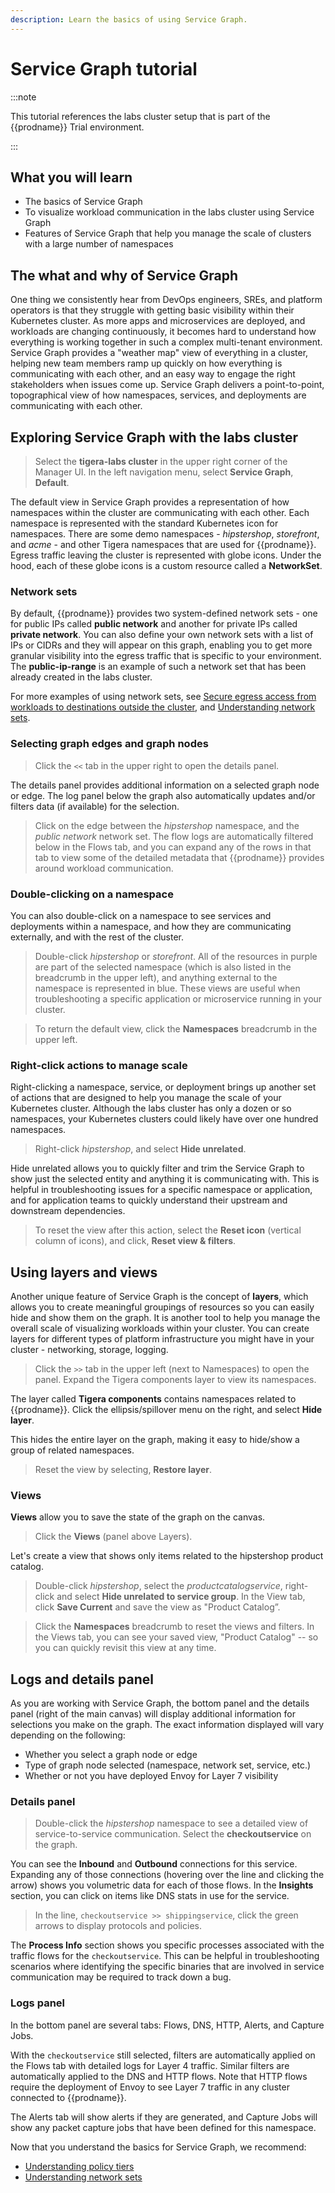 ```yaml
---
description: Learn the basics of using Service Graph.
---
```


# Service Graph tutorial

:::note

This tutorial references the labs cluster setup that is part of the {{prodname}} Trial environment.

:::

## What you will learn

- The basics of Service Graph
- To visualize workload communication in the labs cluster using Service Graph
- Features of Service Graph that help you manage the scale of clusters with a large number of namespaces

## The what and why of Service Graph

One thing we consistently hear from DevOps engineers, SREs, and platform operators is that they struggle with getting basic visibility within their Kubernetes cluster. As more apps and microservices are deployed, and workloads are changing continuously, it becomes hard to understand how everything is working together in such a complex multi-tenant environment. Service Graph provides a "weather map" view of everything in a cluster, helping new team members ramp up quickly on how everything is communicating with each other, and an easy way to engage the right stakeholders when issues come up. Service Graph delivers a point-to-point, topographical view of how namespaces, services, and deployments are communicating with each other.

## Exploring Service Graph with the labs cluster

> Select the **tigera-labs cluster** in the upper right corner of the Manager UI.
> In the left navigation menu, select **Service Graph**, **Default**.

The default view in Service Graph provides a representation of how namespaces within the cluster are communicating with each other. Each namespace is represented with the standard Kubernetes icon for namespaces. There are some demo namespaces - _hipstershop_, _storefront_, and _acme_ - and other Tigera namespaces that are used for {{prodname}}. Egress traffic leaving the cluster is represented with globe icons. Under the hood, each of these globe icons is a custom resource called a **NetworkSet**.

### Network sets

By default, {{prodname}} provides two system-defined network sets - one for public IPs called **public network** and another for private IPs called **private network**. You can also define your own network sets with a list of IPs or CIDRs and they will appear on this graph, enabling you to get more granular visibility into the egress traffic that is specific to your environment. The **public-ip-range** is an example of such a network set that has been already created in the labs cluster.

For more examples of using network sets, see [Secure egress access from workloads to destinations outside the cluster](/tutorials/applications/egress-controls/), and [Understanding network sets](/tutorials/calico-cloud-features/networksets/).

### Selecting graph edges and graph nodes

> Click the `<<` tab in the upper right to open the details panel.

The details panel provides additional information on a selected graph node or edge. The log panel below the graph also automatically updates and/or filters data (if available) for the selection.

> Click on the edge between the _hipstershop_ namespace, and the _public network_ network set. The flow logs are automatically filtered below in the Flows tab, and you can expand any of the rows in that tab to view some of the detailed metadata that {{prodname}} provides around workload communication.

### Double-clicking on a namespace

You can also double-click on a namespace to see services and deployments within a namespace, and how they are communicating externally, and with the rest of the cluster.

> Double-click _hipstershop_ or _storefront_. All of the resources in purple are part of the selected namespace (which is also listed in the breadcrumb in the upper left), and anything external to the namespace is represented in blue. These views are useful when troubleshooting a specific application or microservice running in your cluster.

> To return the default view, click the **Namespaces** breadcrumb in the upper left.

### Right-click actions to manage scale

Right-clicking a namespace, service, or deployment brings up another set of actions that are designed to help you manage the scale of your Kubernetes cluster. Although the labs cluster has only a dozen or so namespaces, your Kubernetes clusters could likely have over one hundred namespaces.

> Right-click _hipstershop_, and select **Hide unrelated**.

Hide unrelated allows you to quickly filter and trim the Service Graph to show just the selected entity and anything it is communicating with. This is helpful in troubleshooting issues for a specific namespace or application, and for application teams to quickly understand their upstream and downstream dependencies.

> To reset the view after this action, select the **Reset icon** (vertical column of icons), and click, **Reset view & filters**.

## Using layers and views

Another unique feature of Service Graph is the concept of **layers**, which allows you to create meaningful groupings of resources so you can easily hide and show them on the graph. It is another tool to help you manage the overall scale of visualizing workloads within your cluster. You can create layers for different types of platform infrastructure you might have in your cluster - networking, storage, logging.

> Click the `>>` tab in the upper left (next to Namespaces) to open the panel. Expand the Tigera components layer to view its namespaces.

The layer called **Tigera components** contains namespaces related to {{prodname}}. Click the ellipsis/spillover menu on the right, and select **Hide layer**.

This hides the entire layer on the graph, making it easy to hide/show a group of related namespaces.

> Reset the view by selecting, **Restore layer**.

### Views

**Views** allow you to save the state of the graph on the canvas.

> Click the **Views** (panel above Layers).

Let's create a view that shows only items related to the hipstershop product catalog.

> Double-click _hipstershop_, select the _productcatalogservice_, right-click and select **Hide unrelated to service group**. In the View tab, click **Save Current** and save the view as "Product Catalog”.

> Click the **Namespaces** breadcrumb to reset the views and filters. In the Views tab, you can see your saved view, "Product Catalog" -- so you can quickly revisit this view at any time.

## Logs and details panel

As you are working with Service Graph, the bottom panel and the details panel (right of the main canvas) will display additional information for selections you make on the graph. The exact information displayed will vary depending on the following:

- Whether you select a graph node or edge
- Type of graph node selected (namespace, network set, service, etc.)
- Whether or not you have deployed Envoy for Layer 7 visibility

### Details panel

> Double-click the _hipstershop_ namespace to see a detailed view of service-to-service communication. Select the **checkoutservice** on the graph.

You can see the **Inbound** and **Outbound** connections for this service. Expanding any of those connections (hovering over the line and clicking the arrow) shows you volumetric data for each of those flows. In the **Insights** section, you can click on items like DNS stats in use for the service.

> In the line, `checkoutservice >> shippingservice`, click the green arrows to display protocols and policies.

The **Process Info** section shows you specific processes associated with the traffic flows for the `checkoutservice`. This can be helpful in troubleshooting scenarios where identifying the specific binaries that are involved in service communication may be required to track down a bug.

### Logs panel

In the bottom panel are several tabs: Flows, DNS, HTTP, Alerts, and Capture Jobs.

With the `checkoutservice` still selected, filters are automatically applied on the Flows tab with detailed logs for Layer 4 traffic. Similar filters are automatically applied to the DNS and HTTP flows. Note that HTTP flows require the deployment of Envoy to see Layer 7 traffic in any cluster connected to {{prodname}}.

The Alerts tab will show alerts if they are generated, and Capture Jobs will show any packet capture jobs that have been defined for this namespace.

Now that you understand the basics for Service Graph, we recommend:

- [Understanding policy tiers](/network-policy/policy-tiers/tiered-policy/)
- [Understanding network sets](/tutorials/calico-cloud-features/networksets/)
